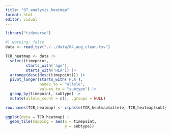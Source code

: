 ```yaml
---
title: "07_analysis_heatmap"
format: html
editor: visual
---
```


```r
library("tidyverse")
```

```r
#| warning: false
data <- read_tsv("./../data/04_aug_clean.tsv")

TCR_heatmap <- data |> 
  select(timepoint,
         starts_with('age'),
         starts_with('HLA')) |>
  arrange(desc(desc(timepoint))) |> 
  pivot_longer(starts_with('HLA'), 
               names_to = "allele",
               values_to = "subtype") |> 
  group_by(timepoint, subtype) |> 
  mutate(allele_count = n(), .groups = NULL)

row.names(TCR_heatmap) <- c(paste(TCR_heatmap$allele, TCR_heatmap$subtype, sep = "*"))
  
ggplot(data = TCR_heatmap) +
  geom_tile(mapping = aes(x = timepoint,
                          y = subtype))

```